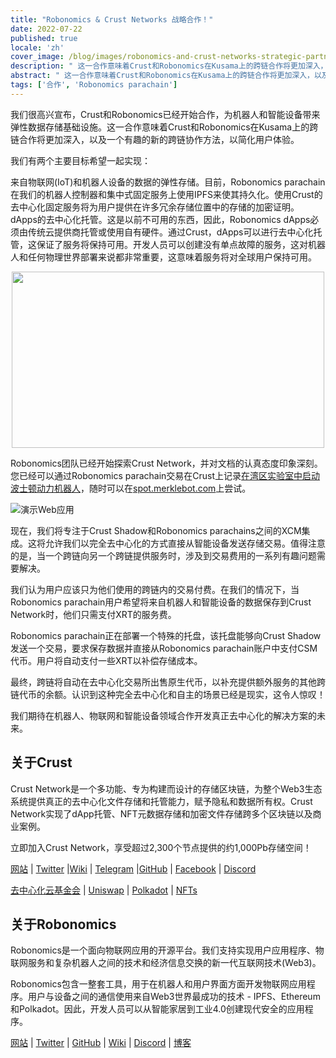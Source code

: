 ```yaml
---
title: "Robonomics & Crust Networks 战略合作！"
date: 2022-07-22
published: true
locale: 'zh'
cover_image: /blog/images/robonomics-and-crust-networks-strategic-partnership/cover.png
description: " 这一合作意味着Crust和Robonomics在Kusama上的跨链合作将更加深入，以及一个有趣的新的跨链协作方法，以简化用户体验。"
abstract: " 这一合作意味着Crust和Robonomics在Kusama上的跨链合作将更加深入，以及一个有趣的新的跨链协作方法，以简化用户体验。"
tags: ['合作', 'Robonomics parachain']
---
```



我们很高兴宣布，Crust和Robonomics已经开始合作，为机器人和智能设备带来弹性数据存储基础设施。这一合作意味着Crust和Robonomics在Kusama上的跨链合作将更加深入，以及一个有趣的新的跨链协作方法，以简化用户体验。

我们有两个主要目标希望一起实现：

<RoboList>
    <RoboListItem>
        来自物联网(IoT)和机器人设备的数据的弹性存储。目前，Robonomics parachain在我们的机器人控制器和集中式固定服务上使用IPFS来使其持久化。使用Crust的去中心化固定服务将为用户提供在许多冗余存储位置中的存储的加密证明。
    </RoboListItem>
    <RoboListItem>
        dApps的去中心化托管。这是以前不可用的东西，因此，Robonomics dApps必须由传统云提供商托管或使用自有硬件。通过Crust，dApps可以进行去中心化托管，这保证了服务将保持可用。开发人员可以创建没有单点故障的服务，这对机器人和任何物理世界部署来说都非常重要，这意味着服务将对全球用户保持可用。
    </RoboListItem>
</RoboList>

<p align="center">
  <img width="500" height="282" src="/blog/images/robonomics-and-crust-networks-strategic-partnership/spot.gif" />
</p>

Robonomics团队已经开始探索Crust Network，并对文档的认真态度印象深刻。您已经可以通过Robonomics parachain交易在Crust上记录[在湾区实验室中启动波士顿动力机器人](https://spot.merklebot.com)，随时可以在[spot.merklebot.com](https://spot.merklebot.com)上尝试。

![演示Web应用](/blog/images/robonomics-and-crust-networks-strategic-partnership/demo.png)

现在，我们将专注于Crust Shadow和Robonomics parachains之间的XCM集成。这将允许我们以完全去中心化的方式直接从智能设备发送存储交易。值得注意的是，当一个跨链向另一个跨链提供服务时，涉及到交易费用的一系列有趣问题需要解决。

我们认为用户应该只为他们使用的跨链内的交易付费。在我们的情况下，当Robonomics parachain用户希望将来自机器人和智能设备的数据保存到Crust Network时，他们只需支付XRT的服务费。

Robonomics parachain正在部署一个特殊的托盘，该托盘能够向Crust Shadow发送一个交易，要求保存数据并直接从Robonomics parachain账户中支付CSM代币。用户将自动支付一些XRT以补偿存储成本。

最终，跨链将自动在去中心化交易所出售原生代币，以补充提供额外服务的其他跨链代币的余额。认识到这种完全去中心化和自主的场景已经是现实，这令人惊叹！

我们期待在机器人、物联网和智能设备领域合作开发真正去中心化的解决方案的未来。

## 关于Crust

Crust Network是一个多功能、专为构建而设计的存储区块链，为整个Web3生态系统提供真正的去中心化文件存储和托管能力，赋予隐私和数据所有权。Crust Network实现了dApp托管、NFT元数据存储和加密文件存储跨多个区块链以及商业案例。

立即加入Crust Network，享受超过2,300个节点提供的约1,000Pb存储空间！

[网站](https://crust.network/) | [Twitter](https://twitter.com/CommunityCrust) |[Wiki](https://wiki.crust.network/) | [Telegram](https://t.me/CrustNetwork) |[GitHub](https://github.com/crustio) | [Facebook](https://www.facebook.com/CrustNetwork/) | [Discord](https://discord.gg/wjDDpb5)

[去中心化云基金会](https://decloudf.com/) | [Uniswap](https://medium.com/crustnetwork/decentralized-uniswap-interface-hosting-on-ipfs-18a78d1209ac) | [Polkadot](https://dotapps.io/) | [NFTs](https://medium.com/@bluna.io/bluna-future-of-metaverse-b7fc96fcff6a)

## 关于Robonomics

Robonomics是一个面向物联网应用的开源平台。我们支持实现用户应用程序、物联网服务和复杂机器人之间的技术和经济信息交换的新一代互联网技术(Web3)。

Robonomics包含一整套工具，用于在机器人和用户界面方面开发物联网应用程序。用户与设备之间的通信使用来自Web3世界最成功的技术 - IPFS、Ethereum和Polkadot。因此，开发人员可以从智能家居到工业4.0创建现代安全的应用程序。

[网站](https://robonomics.network) | [Twitter](https://twitter.com/AIRA_Robonomics) | [GitHub](https://github.com/airalab/) | [Wiki](https://wiki.robonomics.network/en/) | [Discord](https://discord.gg/PuBEDkTzSx) | [博客](https://robonomics.network/blog/)